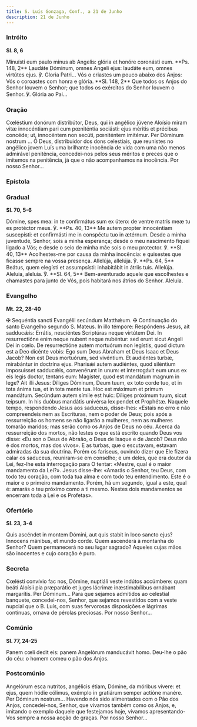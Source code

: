 ```yaml
---
title: S. Luís Gonzaga, Conf., a 21 de Junho
description: 21 de Junho
---
```


### Intróito

**Sl. 8, 6**

<div class="side-by-side not-content">
  <span>
    Minuísti eum paulo minus ab Angelis: glória et honóre coronásti eum. **Ps. 148, 2** Laudáte
    Dóminum, omnes Angeli ejus: laudáte eum, omnes virtútes ejus. ℣. Gloria Patri...
  </span>
  <span>
    Vós o criastes um pouco abaixo dos Anjos: Vós o coroastes com honra e glória. **Sl. 148, 2** Que
    todos os Anjos do Senhor louvem o Senhor; que todos os exércitos do Senhor louvem o Senhor. ℣.
    Glória ao Pai...
  </span>
</div>

### Oração

<div class="side-by-side not-content">
  <span>
    Cœléstium donórum distribútor, Deus, qui in angélico júvene Aloísio miram vitæ innocéntiam pari
    cum pœniténtia sociásti: ejus méritis et précibus concéde; ut, innocéntem non secúti, pœniténtem
    imitémur. Per Dóminum nostrum ...
  </span>
  <span>
    Ó Deus, distribuidor dos dons celestiais, que reunistes no angélico jovem Luís uma brilhante
    inocência de vida com uma não menos admirável penitência, concedei-nos pelos seus méritos e
    preces que o imitemos na penitência, já que o não acompanhamos na inocência. Por nosso Senhor...
  </span>
</div>

### Epístola


<LinkCard
  href="/missal/comum/14confessoresnaopontifices1#epístola"
  title="Confessores não Pontífices - Missa Os justi"
/>

### Gradual

**Sl. 70, 5-6**

<div class="side-by-side not-content">
  <span>
    Dómine, spes mea: in te confirmátus sum ex útero: de ventre matris meæ tu es protéctor meus. ℣.
    **Ps. 40, 13** Me autem propter innocéntiam suscepísti: et confirmásti me in conspéctu tuo in
    ætérnum.
  </span>
  <span>
    Desde a minha juventude, Senhor, sois a minha esperança; desde o meu nascimento fiquei ligado a
    Vós; e desde o seio de minha mãe sois o meu protector. ℣. **Sl. 40, 13** Acolhestes-me por causa
    da minha inocência: e quisestes que ficasse sempre na vossa presença.
  </span>
  <span>
    Allelúja, allelúja. ℣. **Ps. 64, 5** Beátus, quem elegísti et assumpsísti: inhabitábit in átriis
    tuis. Allelúja.
  </span>
  <span>
    Aleluia, aleluia. ℣. **Sl. 64, 5** Bem-aventurado aquele que escolhestes e chamastes para junto
    de Vós, pois habitará nos átrios do Senhor. Aleluia.
  </span>
</div>

### Evangelho

**Mt. 22, 28-40**

<div class="side-by-side not-content">
  <span>
    <span class="text-red-500">✠</span> Sequéntia sancti Evangélii secúndum Matthǽum.
  </span>
  <span>
    <span class="text-red-500">✠</span> Continuação do santo Evangelho segundo S. Mateus.
  </span>
  <span>
    In illo témpore: Respóndens Jesus, ait sadducǽis: Errátis, nesciéntes Scriptúras neque virtútem
    Dei. In resurrectióne enim neque nubent neque nubéntur: sed erunt sicut Angeli Dei in cœlo. De
    resurrectióne autem mortuórum non legístis, quod dictum est a Deo dicénte vobis: Ego sum Deus
    Abraham et Deus Isaac et Deus Jacob? Non est Deus mortuórum, sed vivéntium. Et audiéntes turbæ,
    mirabántur in doctrína ejus. Pharisǽi autem audiéntes, quod siléntium imposuísset sadducǽis,
    convenérunt in unum: et interrogávit eum unus ex eis legis doctor, tentans eum: Magíster, quod
    est mandátum magnum in lege? Ait illi Jesus: Díliges Dóminum, Deum tuum, ex toto corde tuo, et
    in tota ánima tua, et in tota mente tua. Hoc est máximum et primum mandátum. Secúndum autem
    símile est huic: Díliges próximum tuum, sicut teípsum. In his duóbus mandátis univérsa lex
    pendet et Prophétæ.
  </span>
  <span>
    Naquele tempo, respondendo Jesus aos saduceus, disse-lhes: «Estais no erro e não compreendeis
    nem as Escrituras, nem o poder de Deus; pois após a ressurreição os homens se não ligarão a
    mulheres, nem as mulheres tomarão maridos; mas serão como os Anjos de Deus no céu. Acerca da
    ressurreição dos mortos, não lestes o que está escrito quando Deus vos disse: «Eu son o Deus de
    Abraão, o Deus de Isaque e de Jacob? Deus não é dos mortos, mas dos vivos». E as turbas, que o
    escutavam, estavam admiradas da sua doutrina. Porém os fariseus, ouvindo dizer que Ele fizera
    calar os saduceus, reuniram-se em conselho; e um deles, que era doutor da Lei, fez-lhe esta
    interrogação para O tentar: «Mestre, qual é o maior mandamento da Lei?». Jesus disse-lhe:
    «Amarás o Senhor, teu Deus, com todo teu coração, com toda tua alma e com todo teu entendimento.
    Este é o maior e o primeiro mandamento. Porém, há um segundo, igual a este, qual é: amarás o teu
    próximo como a ti mesmo. Nestes dois mandamentos se encerram toda a Lei e os Profetas».
  </span>
</div>

### Ofertório

**Sl. 23, 3-4**

<div class="side-by-side not-content">
  <span>
    Quis ascéndet in montem Dómini, aut quis stabit in loco sancto ejus? Innocens mánibus, et mundo
    corde.
  </span>
  <span>
    Quem ascenderá à montanha do Senhor? Quem permanecerá no seu lugar sagrado? Aqueles cujas mãos
    são inocentes e cujo coração é puro.
  </span>
</div>

### Secreta

<div class="side-by-side not-content">
  <span>
    Cœlésti convívio fac nos, Dómine, nuptiáli veste indútos accúmbere: quam beáti Aloísii pia
    præparátio et juges lácrimæ inæstimabílibus ornábant margarítis. Per Dóminum...
  </span>
  <span>
    Para que sejamos admitidos ao celestial banquete, concedei-nos, Senhor, que sejamos revestidos
    com a veste nupcial que o B. Luís, com suas fervorosas disposições e lágrimas contínuas, ornava
    de pérolas preciosas. Por nosso Senhor...
  </span>
</div>

### Comúnio

**Sl. 77, 24-25**

<div class="side-by-side not-content">
  <span>Panem cœli dedit eis: panem Angelórum manducávit homo.</span>
  <span>Deu-lhe o pão do céu: o homem comeu o pão dos Anjos.</span>
</div>

### Postcomúnio

<div class="side-by-side not-content">
  <span>
    Angelórum esca nutrítos, angélicis étiam, Dómine, da móribus vívere: et ejus, quem hódie
    cólimus, exémplo in gratiárum semper actióne manére. Per Dóminum nostrum...
  </span>
  <span>
    Havendo nós sido alimentados com o Pão dos Anjos, concedei-nos, Senhor, que vivamos também como
    os Anjos, e, imitando o exemplo daquele que festejamos hoje, vivamos apresentando-Vos sempre a
    nossa acção de graças. Por nosso Senhor...
  </span>
</div>
